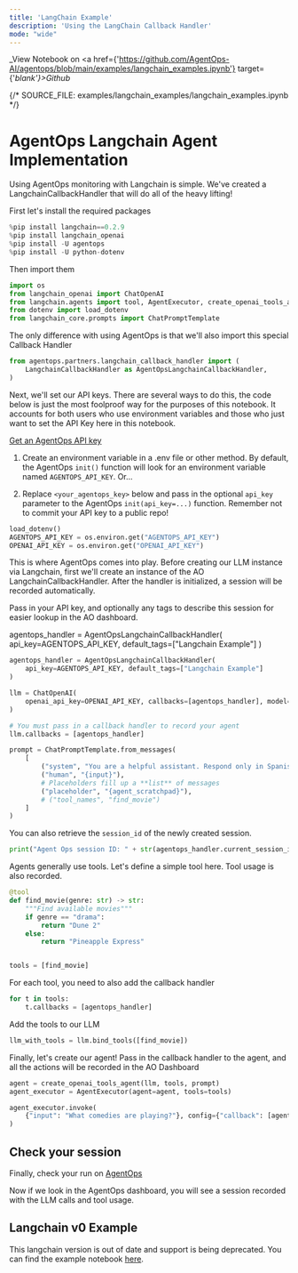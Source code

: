 ```yaml
---
title: 'LangChain Example'
description: 'Using the LangChain Callback Handler'
mode: "wide"
---
```

_View Notebook on <a href={'https://github.com/AgentOps-AI/agentops/blob/main/examples/langchain_examples.ipynb'} target={'_blank'}>Github</a>_


{/*  SOURCE_FILE: examples/langchain_examples/langchain_examples.ipynb  */}

# AgentOps Langchain Agent Implementation

Using AgentOps monitoring with Langchain is simple. We've created a LangchainCallbackHandler that will do all of the heavy lifting!

First let's install the required packages


```python
%pip install langchain==0.2.9
%pip install langchain_openai
%pip install -U agentops
%pip install -U python-dotenv
```

Then import them


```python
import os
from langchain_openai import ChatOpenAI
from langchain.agents import tool, AgentExecutor, create_openai_tools_agent
from dotenv import load_dotenv
from langchain_core.prompts import ChatPromptTemplate
```

The only difference with using AgentOps is that we'll also import this special Callback Handler


```python
from agentops.partners.langchain_callback_handler import (
    LangchainCallbackHandler as AgentOpsLangchainCallbackHandler,
)
```

Next, we'll set our API keys. There are several ways to do this, the code below is just the most foolproof way for the purposes of this notebook. It accounts for both users who use environment variables and those who just want to set the API Key here in this notebook.

[Get an AgentOps API key](https://agentops.ai/settings/projects)

1. Create an environment variable in a .env file or other method. By default, the AgentOps `init()` function will look for an environment variable named `AGENTOPS_API_KEY`. Or...

2. Replace `<your_agentops_key>` below and pass in the optional `api_key` parameter to the AgentOps `init(api_key=...)` function. Remember not to commit your API key to a public repo!


```python
load_dotenv()
AGENTOPS_API_KEY = os.environ.get("AGENTOPS_API_KEY")
OPENAI_API_KEY = os.environ.get("OPENAI_API_KEY")
```

This is where AgentOps comes into play. Before creating our LLM instance via Langchain, first we'll create an instance of the AO LangchainCallbackHandler. After the handler is initialized, a session will be recorded automatically.

Pass in your API key, and optionally any tags to describe this session for easier lookup in the AO dashboard.

agentops_handler = AgentOpsLangchainCallbackHandler(
    api_key=AGENTOPS_API_KEY, default_tags=["Langchain Example"]
)



```python
agentops_handler = AgentOpsLangchainCallbackHandler(
    api_key=AGENTOPS_API_KEY, default_tags=["Langchain Example"]
)

llm = ChatOpenAI(
    openai_api_key=OPENAI_API_KEY, callbacks=[agentops_handler], model="gpt-3.5-turbo"
)

# You must pass in a callback handler to record your agent
llm.callbacks = [agentops_handler]

prompt = ChatPromptTemplate.from_messages(
    [
        ("system", "You are a helpful assistant. Respond only in Spanish."),
        ("human", "{input}"),
        # Placeholders fill up a **list** of messages
        ("placeholder", "{agent_scratchpad}"),
        # ("tool_names", "find_movie")
    ]
)
```

You can also retrieve the `session_id` of the newly created session.


```python
print("Agent Ops session ID: " + str(agentops_handler.current_session_ids))
```

Agents generally use tools. Let's define a simple tool here. Tool usage is also recorded.


```python
@tool
def find_movie(genre: str) -> str:
    """Find available movies"""
    if genre == "drama":
        return "Dune 2"
    else:
        return "Pineapple Express"


tools = [find_movie]
```

For each tool, you need to also add the callback handler


```python
for t in tools:
    t.callbacks = [agentops_handler]
```

Add the tools to our LLM


```python
llm_with_tools = llm.bind_tools([find_movie])
```

Finally, let's create our agent! Pass in the callback handler to the agent, and all the actions will be recorded in the AO Dashboard


```python
agent = create_openai_tools_agent(llm, tools, prompt)
agent_executor = AgentExecutor(agent=agent, tools=tools)
```


```python
agent_executor.invoke(
    {"input": "What comedies are playing?"}, config={"callback": [agentops_handler]}
)
```

## Check your session
Finally, check your run on [AgentOps](https://app.agentops.ai)

Now if we look in the AgentOps dashboard, you will see a session recorded with the LLM calls and tool usage.

## Langchain v0 Example

This langchain version is out of date and support is being deprecated. You can find the example notebook [here](https://github.com/agentops-ai/agentops/blob/main/examples/langchain_examples/langchain_v0_example.ipynb).
